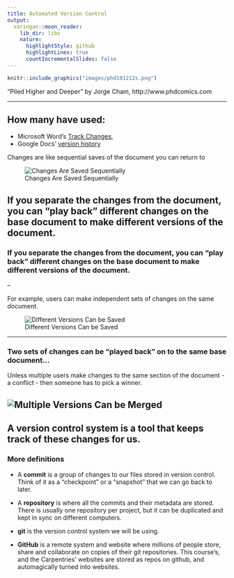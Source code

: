 ```yaml
---
title: Automated Version Control
output:
  xaringan::moon_reader:
    lib_dir: libs
    nature:
      highlightStyle: github
      highlightLines: true
      countIncrementalSlides: false
---
```


```r
knitr::include_graphics("images/phd101212s.png")
```

"Piled Higher and Deeper" by Jorge Cham, http://www.phdcomics.com

---

## How many have used:

* Microsoft Word's [Track Changes](https://support.office.com/en-us/article/Track-changes-in-Word-197ba630-0f5f-4a8e-9a77-3712475e806a), 
* Google Docs' [version history](https://support.google.com/docs/answer/190843?hl=en)

Changes are like sequential saves of the document you can return to

![Changes Are Saved Sequentially](images/play-changes.svg)

If you separate the **changes** from the **document**, you can "play back" different changes on the base document to make different versions of the document.
---

### If you separate the **changes** from the **document**, you can "play back" different changes on the base document to make different versions of the document. 

--

For example, users can make independent sets of changes on the same document. 

![Different Versions Can be Saved](images/versions.svg)

---

### Two sets of changes can be "played back" on to the same base document...

Unless multiple users make changes to the same section of the document - a conflict - then someone has to pick a winner.

![Multiple Versions Can be Merged](images/merge.svg)
---

## A **version control system** is a tool that keeps track of these changes for us.

### More definitions

* A **commit** is a group of changes to our files stored in version control. Think of it as a "checkpoint" or a "snapshot" that we can go back to later.
* A **repository** is where all the commits and their metadata are stored. There is usually one repository per project, but it can be duplicated and kept in sync on different computers.

* **git** is the version control system we will be using. 

* **GitHub** is a remote system and website where millions of people store, share and collaborate on copies of their git repositories. This course's, and the Carpentries' websites are stored as repos on github, and automagically turned into websites.
